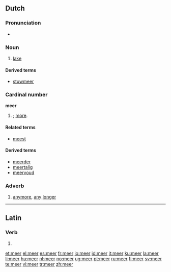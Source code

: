 {{also|Meer}}
==Dutch==

===Pronunciation===
* {{audio|Nl-meer.ogg|audio}}

===Noun===
{{nl-noun|g=n|meren|meertje}}

# [[lake]]

====Derived terms====
* [[stuwmeer]]

===Cardinal number===
'''meer'''

# {{comparative of|nodot=1|lang=nl|POS=numeral|veel}}; [[more]].

====Related terms====
* [[meest]]

====Derived terms====
* [[meerder]]
* [[meertalig]]
* [[meervoud]]

===Adverb===
{{infl|nl|adverb}}

# [[anymore]], [[any]] [[longer]]

----

==Latin==

===Verb===
{{la-verb-form|meer}}

# {{conjugation of|[[meo#Latin|meō]]||1|s|pres|pass|sub}}

[[et:meer]]
[[el:meer]]
[[es:meer]]
[[fr:meer]]
[[io:meer]]
[[id:meer]]
[[it:meer]]
[[ku:meer]]
[[la:meer]]
[[li:meer]]
[[hu:meer]]
[[nl:meer]]
[[no:meer]]
[[ug:meer]]
[[pt:meer]]
[[ru:meer]]
[[fi:meer]]
[[sv:meer]]
[[te:meer]]
[[vi:meer]]
[[tr:meer]]
[[zh:meer]]